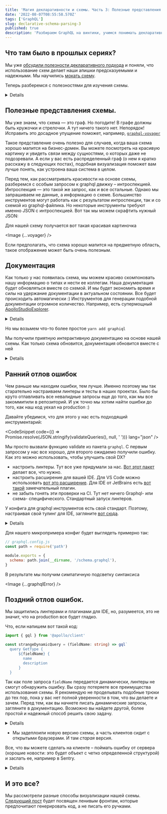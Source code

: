 ```yaml
---
title: 'Магия декларативности и схемы. Часть 3: Полезные представления схемы'
date: '2022-08-07T08:55:58.570Z'
tags: ['GraphQL']
slug: declarative-schema-parsing-3
published: true
description: 'Разбираем GraphQL на винтики, учимся понимать декларативный Query Language'
---
```




## Что там было в прошлых сериях?

Мы уже [обсудили полезности декларативного подхода](/blog/declarative-schema-parsing-1)
и поняли, что использование схем делает наши апишки предсказуемыми и надежными.
Мы научились [мокать схему](/blog/declarative-schema-parsing-3).

Теперь разберемся с полезностями для изучения схемы.

<Details title="Напоминалка про пример">
  Вы уже добрались до третьего поста и наверняка помните, что мы пишем wiki
  для любителей функционального программирования. Каждая страничка посвящена алгебраическому типу.

У нас уже есть готовый запрос

<CodeSnippet code={validQuery} lang="graphql" />

И схема

  <CodeSnippet code={schema} lang="graphql" />
</Details>

## Полезные представления схемы.

Мы уже знаем, что схема — это граф. Но погодите! В графе должны быть кружочки и стрелочки. А тут ничего такого нет. Непорядок!
Исправить это досадное упущение поможет, например, [`graphql-voyager`](https://ivangoncharov.github.io/graphql-voyager/)

Такое представление очень полезно для случаев, когда ваша схема хорошо мапится на бизнес-домен. Вы можете посмотреть на
красивую картинку и увидеть связи между сущностями, о которых даже не подозревали.
А если у вас есть распределенный граф (о нем я кратко расскажу в следующих постах), подобная визуализация
поможет вам лучше понять, как устроена ваша система в целом.

Перед тем, как рассматривать красивости на основе схемы, разберемся с особым запросом к graphql движку – интроспекцией.
Интроспекция — это такой же запрос, как и все остальные. Однако мы запрашиваем не данные, а информацию о схеме.
Большинство инструментов могут работать как с результатом интроспекции, так и со схемой из graphql-файлика.
Но некоторые инструменты требуют именно JSON с интроспекцией. Вот так мы можем скрафтить нужный JSON:

<CodeSnippet code={getIntrospectionCode} lang="ts" />

Для нашей схему получается вот такая красивая картиночка

<Image {...voyager} />

Если предполагать, что схема хорошо мапится на предметную область, такое отображение может быть очень полезным.

## Документация

Как только у нас появилась схема, мы можем красиво скомпоновать нашу информацию о типах и нести ее коллегам. Наша документация будет обновляться вместе со схемой.
И мы будет экономить время и силы на удержание документации в актуальном состоянии. Все будет происходить автомагически :)
Инструментов для генерации подобной документации огромное количество.
Например, есть супермощный [ApolloStudioExplorer](https://www.apollographql.com/docs/studio/explorer/explorer/).

<Details title="Apollo studio — платформа, которая предоставляет множество фич для работы с графом">
  Мы еще несколько раз будем упоминать Apollo Studio по ходу повествования.
</Details>

Но мы возьмем что-то более простое `yarn add graphiql`

<CodeSnippet code={GraphiQLCode} lang="ts" />

Мы получили приятную интерактивную документацию на основе нашей схемы. Как только схема обновится, документация обновится вместе с ней

<DocView />

<Details title="Не забывайте обновлять свои пакеты">
  Все версии graphiql ниже 1.4.7 имеют уязвимость для [XSS
  атак](https://github.com/graphql/graphiql/blob/main/docs/security/2021-introspection-schema-xss.md).
  Поэтому не забывайте обновляться
</Details>

## Ранний отлов ошибок

Чем раньше мы находим ошибки, тем лучше. Именно поэтому мы так старательно настраиваем линтеры и тесты в наших проектах.
Было бы круто отлавливать все невалидные запросы еще до того, как мы все закоммитили в репозиторий. И уж точно мы хотим найти ошибки до того, как наш код уехал на production :)

Давайте убедимся, что для этого у нас есть подходящий инструментарий:

<CodeSnippet code={ValidationCode} lang="ts" />

<CodeSnippet
  code={() => Promise.resolve(JSON.stringify(validateQueries(), null, ' '))}
  lang="json"
/>

Мы просто вызвали функцию validate из пакета `graphql`. С первым запросом у нас все хорошо, для второго ожидаемо получили ошибку.
Как это можно использовать, чтобы улучшить свой DX?

- настроить линтеры. Тут все уже придумали за нас. [Вот этот пакет](https://github.com/B2o5T/graphql-eslint) делает все, что нужно.
- настроить расширение для вашей IDE. Для VS Code можно использовать [вот это расширение](https://marketplace.visualstudio.com/items?itemName=GraphQL.vscode-graphql).
  Для IDE от JetBrains есть [вот такой](https://jimkyndemeyer.github.io/js-graphql-intellij-plugin/) замечательный плагин.
- не забыть гонять эти проверки на CI. Тут нет ничего Graphql- или схема- специфического. Стандартный запуск линтеров.

У конфига для graphql инструментов есть свой стандарт. Поэтому, настраивая свой тулинг для IDE, загляните [вот сюда](https://www.graphql-config.com/docs).

<Details title="Настраивайте небесящие хуки">
  Все легковесный линтеры и тесты удобно гонять на `pre-commit hook`. Если ваши
  проверки слишком тяжелые и занимают много времени, то лучше унести их куда-то
  еще. Хорошими кандидатами тут будут pre-push или проверки на CI.
</Details>

Для нашего микропримера конфиг будет выглядеть примерно так:

```js
// graphql.config.js
const path = require('path')

module.exports = {
  schema: path.join(__dirname, '/schema.graphql'),
}
```

В результате мы получим симпатичную подсветку синтаксиса

<Image {...graphqlError} />

## Поздний отлов ошибок.

Мы защитились линтерами и плагинами для IDE, но, разумеется, это не значит, что на production все будет гладко.

Что, если напишем вот такой код:

```ts
import { gql } from '@apollo/client'

const strangeDynamicQuery = (fieldName: string) => gql`
  query GetType {
      ${fieldName} {
        name
        description
      }
  }
```

Так как поле запроса `fieldName` передается динамически, линтеры не смогут обнаружить ошибку. Вы сразу потеряете все преимущества использования схемы.
Я рекомендую не проделывать подобные трюки до тех пор, пока у вас нет полной уверенности в том, что вы делаете и зачем. Перед тем, как вы начнете писать динамические запросы, загляните в документацию.
Возможно вы найдете другой, более простой и надежный способ решить свою задачу.

<Details title="Вообще-то линтеры заметят">
  Для этого надо заменить тип `string` у аргумента `fieldName` на какой-то
  другой. Чуть позже, когда мы обсудим кодогенерацию, у вас должно появиться
  понимание, какой тип тут подойдет.
</Details>

- Мы задеплоили новую версию схемы, а часть клиентов сидит с открытыми браузерами. И там _старая_ версия.

Все, что вы можете сделать на клиенте – поймать ошибку от сервера (хорошие новости: это будет объект с четко определенной структурой) и заслать ее, например в Sentry.
<Details title="Искусство отлова">
  То, как правильно репортить ошибки, сильно выходит за рамки этой статьи. Здесь
  я лишь порекомендую поискать способ не повторяться. Если мониторинг GraphQL
  ошибок настроен и на клиенте, и на сервере, поищите способ сделать так, чтобы
  одна и та же ошибка репортилась и там и там, но вы бы понимали, что это
  _действительно_ одна и та же ошибка.
</Details>

## И это все?

Мы рассмотрели разные способы визуализации нашей схемы. [Следующий пост](/blog/declarative-schema-parsing-4) будет посвящен ленивым фронтам, которые предпочитают генерировать код, а не писать его ручками.
